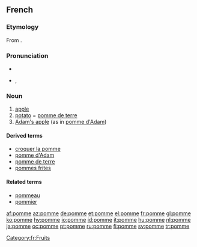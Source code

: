 {{see|pommé}}
==French==

===Etymology===
From {{L.|fr}} {{term|pomum|lang=la}}.

===Pronunciation===
*{{audio|Fr-pomme.ogg|audio}}
*{{IPA|/pɔm/}}, {{SAMPA|/pOm/}}

===Noun===
{{fr-noun|f}}

# [[apple]] {{i|fruit}}
# [[potato]] = [[pomme de terre]]
# [[Adam's apple]] (as in [[pomme d'Adam]])

====Derived terms====
*[[croquer la pomme]]
*[[pomme d'Adam]]
*[[pomme de terre]]
*[[pommes frites]]

====Related terms====
*[[pommeau]]
*[[pommier]]

[[Category:fr:Fruits]]

[[af:pomme]]
[[az:pomme]]
[[de:pomme]]
[[et:pomme]]
[[el:pomme]]
[[fr:pomme]]
[[gl:pomme]]
[[ko:pomme]]
[[hy:pomme]]
[[io:pomme]]
[[id:pomme]]
[[it:pomme]]
[[hu:pomme]]
[[nl:pomme]]
[[ja:pomme]]
[[oc:pomme]]
[[pt:pomme]]
[[ru:pomme]]
[[fi:pomme]]
[[sv:pomme]]
[[tr:pomme]]